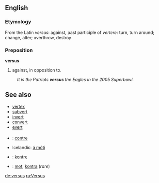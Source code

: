 ==English==
===Etymology===
From the Latin ''versus'': against, past participle of ''vertere'': turn, turn around; change, alter; overthrow, destroy

===Preposition===
'''versus'''

# against, in opposition to.
:''It is the Patriots '''versus''' the Eagles in the 2005 Superbowl.''

==See also==
* [[vertex]]
* [[subvert]]
* [[invert]]
* [[convert]]
* [[evert]]

===={{trans}}====

* {{fr}} : [[contre]]
*Icelandic: [[á móti]]
* {{io}} : [[kontre]]
* {{sv}} : [[mot]], [[kontra]] (''rare'')

[[de:versus]]
[[ru:Versus]]